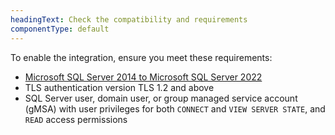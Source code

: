 ```yaml
---
headingText: Check the compatibility and requirements
componentType: default
---
```


To enable the integration, ensure you meet these requirements:

* [Microsoft SQL Server 2014 to Microsoft SQL Server 2022](https://learn.microsoft.com/en-us/troubleshoot/sql/releases/download-and-install-latest-updates)
* TLS authentication version TLS 1.2 and above
* SQL Server user, domain user, or group managed service account (gMSA) with user privileges for both `CONNECT` and `VIEW SERVER STATE`, and `READ` access permissions
